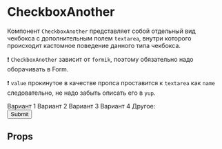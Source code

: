 
<Meta title="Standart / CheckboxAnother" component={CheckboxAnother} decorators={[centeredDecorator]} />

# CheckboxAnother

Компонент `CheckboxAnother` представляет собой отдельный вид чекбокса с дополнительным полем `textarea`, внутри которого происходит кастомное поведение данного типа чекбокса.

❗️️ `CheckboxAnother` зависит от `formik`, поэтому обязательно надо оборачивать в Form.

❗️️ `value` прокинутое в качестве пропса проставится к `textarea` как `name` следовательно, не надо забыть описать его в `yup`.

<Story name="Basic">
    <Form
        initialValues={{ checkboxAnother: [], another: '' }}
        validationSchema={Yup.object().shape({
            checkboxAnother: Yup.array().required('Обязательное поле'),
            another: Yup.string(),
        })}
        onSubmit={action('Submit')}
        style={{ width: '25vw', minWidth: '320px' }}
    >
        <Form.Field name="checkboxAnother">
            <CheckboxGroup label="Выберите вариант">
                <Checkbox value="first">Вариант 1</Checkbox>
                <Checkbox value="second">Вариант 2</Checkbox>
                <Checkbox value="third">Вариант 3</Checkbox>
                <Checkbox value="fourth">Вариант 4</Checkbox>
                <CheckboxAnother value="another">Другое: </CheckboxAnother>
            </CheckboxGroup>
        </Form.Field>
        <br />
        <Button type="submit">Submit</Button>
    </Form>
</Story>

## Props

<ArgsTable />
